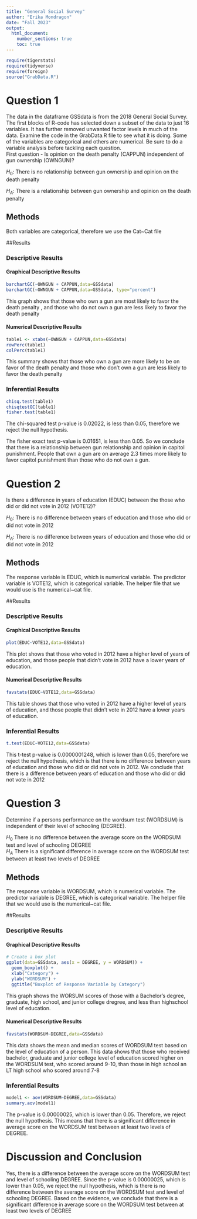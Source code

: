 ```yaml
---
title: "General Social Survey"
author: "Erika Mondragon"
date: "Fall 2023"
output: 
  html_document:
    number_sections: true
    toc: true
---
```



```r
require(tigerstats)
require(tidyverse)
require(foreign)
source("GrabData.R")
```




#  Question 1

<!--In this section you explain what you are trying to show.  Where did the data come from?  What is the research or other question you are trying to answer?!-->

The data in the dataframe GSSdata is from the 2018 General Social Survey. The first blocks of R-code has selected down a subset of the data to just 16 variables. It has further removed unwanted factor levels in much of the data. Examine the code in the GrabData.R file to see what it is doing. Some of the variables are categorical and others are numerical. Be sure to do a variable analysis before tackling each question.  
First question - Is opinion on the death penalty (CAPPUN) independent of gun ownership (OWNGUN)?


$H_0$: There is no relationship between gun ownership and opinion on the death penalty

$H_A$: There is a relationship between gun ownership and opinion on the death penalty

## Methods

<!--Decide on your methods:  use "variable analysis" or other appropriate descriptors.  Make sure to choose at least one graphical method and at least one numerical method.!-->

Both variables are categorical, therefore we use the Cat~Cat file

##Results

<!--Divide this section into two sub-sections:  One for your descriptive  results and one for your inferential results.!-->

### Descriptive Results

#### Graphical Descriptive Results

<!--Graphical results here.  Make sure to show your code.  Provide appropriate labels for axes, giving units if possible, and provide a good title for the graph, too.  Use the graphical results to describe the patterns if any that exist in the data as focused toward the research question!-->

```r
barchartGC(~OWNGUN + CAPPUN,data=GSSdata)
barchartGC(~OWNGUN + CAPPUN,data=GSSdata, type="percent")

```

This graph shows that those who own a gun are most likely to favor the death penalty , and those who do not own a gun are less likely to favor the death penalty

#### Numerical Descriptive Results

<!--Numerical results go here. Use the numerical results to describe the patterns if any that exist in the data as focused toward the research question!-->

```r
table1 <- xtabs(~OWNGUN + CAPPUN,data=GSSdata)
rowPerc(table1)
colPerc(table1)
```

This summary shows that those who own a gun are more likely to be on favor of the death penalty and those who don't own a gun are less likely to favor the death penalty 

### Inferential Results

<!--State hypothesis clearly.  Make sure your discussion of the inferential test covers all the aspects that the test output produces, such as test statistic, p-value etc.  Make a decision about the null hypothesis, explain the assumptions on which the selected test/procedure was based, and why the chosen procedure satisfys the assumptions and is appropriate to answer the research question!-->

```r
chisq.test(table1)
chisqtestGC(table1)
fisher.test(table1)
```

The chi-squared test p-value is 0.02022, is less than 0.05, therefore we reject the null hypothesis. 

The fisher exact test p-value is 0.01651, is less than 0.05. So we conclude that there is a relationship between gun relationship and opinion in capitol punishment. People that own a gun are on average 2.3 times more likely to favor capitol punishment than those who do not own a gun. 

#  Question 2

<!--In this section you explain what you are trying to show.  Where did the data come from?  What is the research or other question you are trying to answer?!-->

Is there a difference in years of education (EDUC) between the those who did or did not vote in 2012 (VOTE12)?

$H_0$: There is no difference between years of education and those who did or did not vote in 2012

$H_A$: There is no difference between years of education and those who did or did not vote in 2012

## Methods

<!--Decide on your methods:  use "variable analysis" or other appropriate descriptors.  Make sure to choose at least one graphical method and at least one numerical method.!-->

The response variable is EDUC, which is numerical variable. The predictor variable is VOTE12, which is categorical variable. The helper file that we would use is the numerical~cat file. 


##Results

<!--Divide this section into two sub-sections:  One for your descriptive  results and one for your inferential results.!-->

### Descriptive Results

#### Graphical Descriptive Results

<!--Graphical results here.  Make sure to show your code.  Provide appropriate labels for axes, giving units if possible, and provide a good title for the graph, too.  Use the graphical results to describe the patterns if any that exist in the data as focused toward the research question!-->

```r
plot(EDUC~VOTE12,data=GSSdata)
```

This plot shows that those who voted in 2012 have a higher level of years of education, and those people that didn't vote in 2012 have a lower years of education. 

#### Numerical Descriptive Results

<!--Numerical results go here. Use the numerical results to describe the patterns if any that exist in the data as focused toward the research question!-->

```r
favstats(EDUC~VOTE12,data=GSSdata)
```

This table shows that those who voted in 2012 have a higher level of years of education, and those people that didn't vote in 2012 have a lower years of education. 

### Inferential Results

<!--State hypothesis clearly.  Make sure your discussion of the inferential test covers all the aspects that the test output produces, such as test statistic, p-value etc.  Make a decision about the null hypothesis, explain the assumptions on which the selected test/procedure was based, and why the chosen procedure satisfys the assumptions and is appropriate to answer the research question!-->

```r
t.test(EDUC~VOTE12,data=GSSdata)
```

This t-test p-value is 0.0000001248, which is lower than 0.05, therefore we reject the null hypothesis, which is that there is no difference between years of education and those who did or did not vote in 2012. We conclude that there is a difference between years of education and those who did or did not vote in 2012

#  Question 3

<!--In this section you explain what you are trying to show.  Where did the data come from?  What is the research or other question you are trying to answer?!-->

Determine if a persons performance on the wordsum test (WORDSUM) is independent of their level of schooling (DEGREE).

$H_0$ There is no difference between the average score on the WORDSUM test and level of schooling DEGREE  
$H_A$ There is a significant difference in average score on the WORDSUM test between at least two levels of DEGREE  

## Methods

<!--Decide on your methods:  use "variable analysis" or other appropriate descriptors.  Make sure to choose at least one graphical method and at least one numerical method.!-->

The response variable is WORDSUM, which is numerical variable. The predictor variable is DEGREE, which is categorical variable. The helper file that we would use is the numerical~cat file. 

##Results

<!--Divide this section into two sub-sections:  One for your descriptive  results and one for your inferential results.!-->

### Descriptive Results

#### Graphical Descriptive Results

<!--Graphical results here.  Make sure to show your code.  Provide appropriate labels for axes, giving units if possible, and provide a good title for the graph, too.  Use the graphical results to describe the patterns if any that exist in the data as focused toward the research question!-->
```r
# Create a box plot
ggplot(data=GSSdata, aes(x = DEGREE, y = WORDSUM)) +
  geom_boxplot() +
  xlab("Category") +
  ylab("WORDSUM") +
  ggtitle("Boxplot of Response Variable by Category")
```

This graph shows the WORSUM scores of those with a Bachelor's degree, graduate, high school, and junior college dregree, and less than highschool level of education. 

#### Numerical Descriptive Results

<!--Numerical results go here. Use the numerical results to describe the patterns if any that exist in the data as focused toward the research question!-->
```r
favstats(WORDSUM~DEGREE,data=GSSdata)
```

This data shows the mean and median scores of WORDSUM test based on the level of education of a person. This data shows that those who received bachelor, graduate and junior college level of education scored higher on the WORDSUM test, who scored around 9-10,  than those in high school an LT high school who scored around 7-8

### Inferential Results

<!--State hypothesis clearly.  Make sure your discussion of the inferential test covers all the aspects that the test output produces, such as test statistic, p-value etc.  Make a decision about the null hypothesis, explain the assumptions on which the selected test/procedure was based, and why the chosen procedure satisfys the assumptions and is appropriate to answer the research question!-->

```r
model1 <- aov(WORDSUM~DEGREE,data=GSSdata)
summary.aov(model1)
```

The p-value is 0.00000025, which is lower than 0.05. Therefore, we reject the null hypothesis. This means that there is a significant difference in average score on the WORDSUM test between at least two levels of DEGREE. 


# Discussion and Conclusion

<!--Discussion and conclusion here.  If you found a relationship be sure to consider whether the relationship occurs because one of the variavbles causes the other, or whether they perhasps are related for some other reason.  Watch the chapter 6 videos from the GeorgeTown videos collection.!-->

Yes, there is a difference between  the average score on the WORDSUM test and level of schooling DEGREE. Since the p-value is 0.00000025, which is lower than 0.05, we reject the null hypothesis, which is there is no difference between the average score on the WORDSUM test and level of schooling DEGREE. Based on the evidence, we conclude that there is a significant difference in average score on the WORDSUM test between at least two levels of DEGREE

